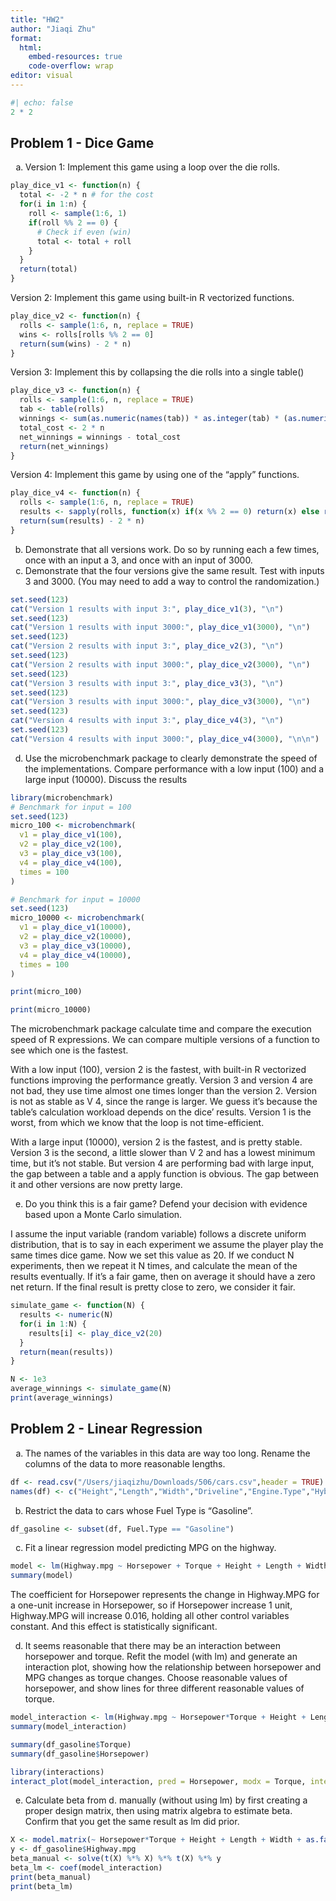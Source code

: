 ```yaml
---
title: "HW2"
author: "Jiaqi Zhu"
format:
  html:
    embed-resources: true
    code-overflow: wrap
editor: visual
---
```


```r
#| echo: false
2 * 2
```

## Problem 1 - Dice Game

a.  Version 1: Implement this game using a loop over the die rolls.

```r
play_dice_v1 <- function(n) {
  total <- -2 * n # for the cost
  for(i in 1:n) {
    roll <- sample(1:6, 1)
    if(roll %% 2 == 0) { 
      # Check if even (win)
      total <- total + roll
    }
  }
  return(total)
}
```

Version 2: Implement this game using built-in R vectorized functions.

```r
play_dice_v2 <- function(n) {
  rolls <- sample(1:6, n, replace = TRUE)
  wins <- rolls[rolls %% 2 == 0]
  return(sum(wins) - 2 * n)
}
```

Version 3: Implement this by collapsing the die rolls into a single table()

```r
play_dice_v3 <- function(n) {
  rolls <- sample(1:6, n, replace = TRUE)
  tab <- table(rolls)
  winnings <- sum(as.numeric(names(tab)) * as.integer(tab) * (as.numeric(names(tab)) %% 2 == 0))
  total_cost <- 2 * n
  net_winnings = winnings - total_cost
  return(net_winnings)
}
```

Version 4: Implement this game by using one of the "apply" functions.

```r
play_dice_v4 <- function(n) {
  rolls <- sample(1:6, n, replace = TRUE)
  results <- sapply(rolls, function(x) if(x %% 2 == 0) return(x) else return(0))
  return(sum(results) - 2 * n)
}
```

b.  Demonstrate that all versions work. Do so by running each a few times, once with an input a 3, and once with an input of 3000.
c.  Demonstrate that the four versions give the same result. Test with inputs 3 and 3000. (You may need to add a way to control the randomization.)

```r
set.seed(123)
cat("Version 1 results with input 3:", play_dice_v1(3), "\n")
set.seed(123)
cat("Version 1 results with input 3000:", play_dice_v1(3000), "\n")
set.seed(123)
cat("Version 2 results with input 3:", play_dice_v2(3), "\n")
set.seed(123)
cat("Version 2 results with input 3000:", play_dice_v2(3000), "\n")
set.seed(123)
cat("Version 3 results with input 3:", play_dice_v3(3), "\n")
set.seed(123)
cat("Version 3 results with input 3000:", play_dice_v3(3000), "\n")
set.seed(123)
cat("Version 4 results with input 3:", play_dice_v4(3), "\n")
set.seed(123)
cat("Version 4 results with input 3000:", play_dice_v4(3000), "\n\n")
```

d.  Use the microbenchmark package to clearly demonstrate the speed of the implementations. Compare performance with a low input (100) and a large input (10000). Discuss the results

```r
library(microbenchmark)
# Benchmark for input = 100
set.seed(123)
micro_100 <- microbenchmark(
  v1 = play_dice_v1(100),
  v2 = play_dice_v2(100),
  v3 = play_dice_v3(100),
  v4 = play_dice_v4(100),
  times = 100
)

# Benchmark for input = 10000
set.seed(123)
micro_10000 <- microbenchmark(
  v1 = play_dice_v1(10000),
  v2 = play_dice_v2(10000),
  v3 = play_dice_v3(10000),
  v4 = play_dice_v4(10000),
  times = 100
)
```
```r
print(micro_100)
```

```r
print(micro_10000)
```

The microbenchmark package calculate time and compare the execution speed of R expressions. We can compare multiple versions of a function to see which one is the fastest. 

With a low input (100), version 2 is the fastest, with built-in R vectorized functions improving the performance greatly. Version 3 and version 4 are not bad, they use time almost one times longer than the version 2. Version is not as stable as V 4, since the range is larger. We guess it's because the table's calculation workload depends on the dice' results. Version 1 is the worst, from which we know that the loop is not time-efficient.

With a large input (10000), version 2 is the fastest, and is pretty stable. Version 3 is the second, a little slower than V 2 and has a lowest minimum time, but it's not stable. But version 4 are performing bad with large input, the gap between a table and a apply function is obvious. The gap between it and other versions are now pretty large.

e. Do you think this is a fair game? Defend your decision with evidence based upon a Monte Carlo simulation.

I assume the input variable (random variable) follows a discrete uniform distribution, that is to say in each experiment we assume the player play the same times dice game. Now we set this value as 20. If we conduct N experiments, then we repeat it N times, and calculate the mean of the results eventually. If it's a fair game, then on average it should have a zero net return. If the final result is pretty close to zero, we consider it fair.

```r
simulate_game <- function(N) {
  results <- numeric(N)
  for(i in 1:N) {
    results[i] <- play_dice_v2(20)
  }
  return(mean(results))
}

N <- 1e3
average_winnings <- simulate_game(N)
print(average_winnings)
```

## Problem 2 - Linear Regression

a. The names of the variables in this data are way too long. Rename the columns of the data to more reasonable lengths.
```r
df <- read.csv("/Users/jiaqizhu/Downloads/506/cars.csv",header = TRUE)
names(df) <- c("Height","Length","Width","Driveline","Engine.Type","Hybrid","Forward.Gears","Transmission","City.mpg","Fuel.Type","Highway.mpg","Classification","ID","Make","Model.Year","Year","Horsepower","Torque")
```

b. Restrict the data to cars whose Fuel Type is “Gasoline”.

```r
df_gasoline <- subset(df, Fuel.Type == "Gasoline")
```

c. Fit a linear regression model predicting MPG on the highway. 

```r
model <- lm(Highway.mpg ~ Horsepower + Torque + Height + Length + Width + as.factor(Year), data=df_gasoline)
summary(model)
```

The coefficient for Horsepower represents the change in Highway.MPG for a one-unit increase in Horsepower, so if Horsepower increase 1 unit, Highway.MPG will increase 0.016, holding all other control variables constant. And this effect is statistically significant.

d. It seems reasonable that there may be an interaction between horsepower and torque. Refit the model (with lm) and generate an interaction plot, showing how the relationship between horsepower and MPG changes as torque changes. Choose reasonable values of horsepower, and show lines for three different reasonable values of torque.
```r
model_interaction <- lm(Highway.mpg ~ Horsepower*Torque + Height + Length + Width + as.factor(Year), data=df_gasoline)
summary(model_interaction)
```
```r
summary(df_gasoline$Torque)
summary(df_gasoline$Horsepower)
```

```r
library(interactions)
interact_plot(model_interaction, pred = Horsepower, modx = Torque, interval = TRUE, at = list(Year = 2012))
```

e. Calculate beta from d. manually (without using lm) by first creating a proper design matrix, then using matrix algebra to estimate beta. Confirm that you get the same result as lm did prior.

```r
X <- model.matrix(~ Horsepower*Torque + Height + Length + Width + as.factor(Year), data=df_gasoline)
y <- df_gasoline$Highway.mpg
beta_manual <- solve(t(X) %*% X) %*% t(X) %*% y
beta_lm <- coef(model_interaction)
print(beta_manual)
print(beta_lm)
```


